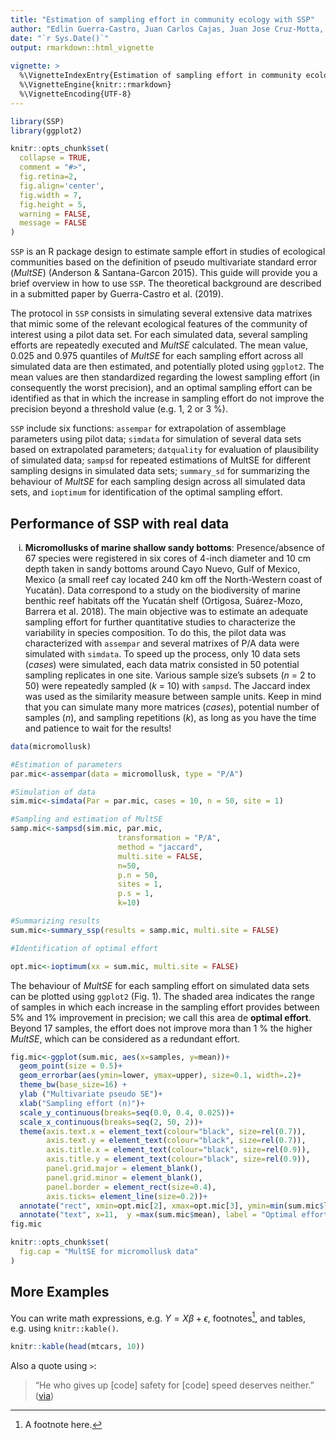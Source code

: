 ```yaml
---
title: "Estimation of sampling effort in community ecology with SSP"
author: "Edlin Guerra-Castro, Juan Carlos Cajas, Juan Jose Cruz-Motta, Nuno Simoes and Maite Mascaro"
date: "`r Sys.Date()`"
output: rmarkdown::html_vignette
        
vignette: >
  %\VignetteIndexEntry{Estimation of sampling effort in community ecology with SSP}
  %\VignetteEngine{knitr::rmarkdown}
  %\VignetteEncoding{UTF-8}
---
```


```r
library(SSP)
library(ggplot2)

knitr::opts_chunk$set(
  collapse = TRUE,
  comment = "#>",
  fig.retina=2,
  fig.align='center',
  fig.width = 7, 
  fig.height = 5,
  warning = FALSE,
  message = FALSE
)
```

`SSP` is an R package design to estimate sample effort in studies of ecological communities based on the definition of pseudo multivariate standard error (*MultSE*) (Anderson & Santana-Garcon 2015). This guide will provide you a brief overview in how to use `SSP`. The theoretical background are described in a submitted paper by Guerra-Castro et al. (2019).

The protocol in `SSP` consists in simulating several extensive data matrixes that mimic some of the relevant ecological features of the community of interest using a pilot data set. For each simulated data, several sampling efforts are repeatedly executed and *MultSE* calculated. The mean value, 0.025 and 0.975 quantiles of *MultSE* for each sampling effort across all simulated data are then estimated, and potentially ploted using `ggplot2`. The mean values are then standardized regarding the lowest sampling effort (in consequently the worst precision), and an optimal sampling effort can be identified as that in which the increase in sampling effort do not improve the precision beyond a threshold value (e.g. 1, 2 or 3 %).

`SSP` include six functions: `assempar` for extrapolation of assemblage parameters using pilot data; `simdata` for simulation of several data sets based on extrapolated parameters; `datquality` for evaluation of plausibility of simulated data; `sampsd` for repeated estimations of MultSE for different sampling designs in simulated data sets; `summary_sd` for summarizing  the behaviour of *MultSE* for each sampling design across all simulated data sets, and `ioptimum` for identification of the optimal sampling effort.

## Performance of SSP with real data
 
(i)	**Micromollusks of marine shallow sandy bottoms**: Presence/absence of 67 species were registered in six cores of 4-inch diameter and 10 cm depth taken in sandy bottoms around Cayo Nuevo, Gulf of Mexico, Mexico (a small reef cay located 240 km off the North-Western coast of Yucatán). Data correspond to a study on the biodiversity of marine benthic reef habitats off the Yucatán shelf (Ortigosa, Suárez-Mozo, Barrera et al. 2018). The main objective was to estimate an adequate sampling effort for further quantitative studies to characterize the variability in species composition. To do this, the pilot data was characterized with `assempar` and several matrixes of P/A data were simulated with `simdata`. To speed up the process, only 10 data sets (*cases*) were simulated, each data matrix consisted in 50 potential sampling replicates in one site. Various sample size’s subsets (*n* = 2 to 50) were repeatedly sampled (*k* = 10) with `sampsd`. The Jaccard index was used as the similarity measure between sample units. Keep in mind that you can simulate many more matrices (*cases*), potential number of samples (*n*), and sampling repetitions (*k*), as long as you have the time and patience to wait for the results!

```r
data(micromollusk)

#Estimation of parameters
par.mic<-assempar(data = micromollusk, type = "P/A")

#Simulation of data
sim.mic<-simdata(Par = par.mic, cases = 10, n = 50, site = 1)

#Sampling and estimation of MultSE
samp.mic<-sampsd(sim.mic, par.mic,
                        transformation = "P/A",
                        method = "jaccard",
                        multi.site = FALSE,
                        n=50,
                        p.n = 50,
                        sites = 1,
                        p.s = 1,
                        k=10)

#Summarizing results
sum.mic<-summary_ssp(results = samp.mic, multi.site = FALSE)

#Identification of optimal effort

opt.mic<-ioptimum(xx = sum.mic, multi.site = FALSE)

```

The behaviour of *MultSE* for each sampling effort on simulated data sets can be plotted using `ggplot2` (Fig. 1). The shaded area indicates the range of samples in which each increase in the sampling effort provides between 5% and 1% improvement in precision; we call this area de **optimal effort**. Beyond 17 samples, the effort does not improve mora than 1 % the higher *MultSE*, which can be considered as a redundant effort. 

```r
fig.mic<-ggplot(sum.mic, aes(x=samples, y=mean))+
  geom_point(size = 0.5)+
  geom_errorbar(aes(ymin=lower, ymax=upper), size=0.1, width=.2)+
  theme_bw(base_size=16) +
  ylab ("Multivariate pseudo SE")+ 
  xlab("Sampling effort (n)")+
  scale_y_continuous(breaks=seq(0.0, 0.4, 0.025))+
  scale_x_continuous(breaks=seq(2, 50, 2))+
  theme(axis.text.x = element_text(colour="black", size=rel(0.7)),
        axis.text.y = element_text(colour="black", size=rel(0.7)),
        axis.title.x = element_text(colour="black", size=rel(0.9)),
        axis.title.y = element_text(colour="black", size=rel(0.9)),
        panel.grid.major = element_blank(),
        panel.grid.minor = element_blank(),
        panel.border = element_rect(size=0.4),
        axis.ticks= element_line(size=0.2))+
  annotate("rect", xmin=opt.mic[2], xmax=opt.mic[3], ymin=min(sum.mic$lower), ymax=max(sum.mic$upper), alpha=.1, fill="blue")+
  annotate("text", x=11,  y =max(sum.mic$mean), label = "Optimal effort", fontface = "bold", size = 4 )
fig.mic 
```

```r

knitr::opts_chunk$set(
  fig.cap = "MultSE for micromollusk data"
)
```


## More Examples

You can write math expressions, e.g. $Y = X\beta + \epsilon$, footnotes^[A footnote here.], and tables, e.g. using `knitr::kable()`.

```r
knitr::kable(head(mtcars, 10))
```

Also a quote using `>`:

> "He who gives up [code] safety for [code] speed deserves neither."
([via](https://twitter.com/hadleywickham/status/504368538874703872))


